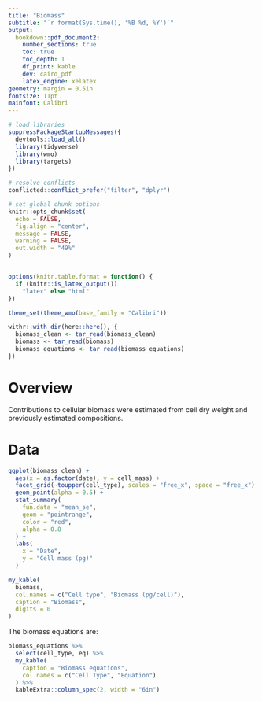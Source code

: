 ```yaml
---
title: "Biomass"
subtitle: "`r format(Sys.time(), '%B %d, %Y')`"
output: 
  bookdown::pdf_document2:
    number_sections: true
    toc: true
    toc_depth: 1
    df_print: kable
    dev: cairo_pdf
    latex_engine: xelatex
geometry: margin = 0.5in
fontsize: 11pt
mainfont: Calibri
---
```


```r
# load libraries
suppressPackageStartupMessages({
  devtools::load_all()
  library(tidyverse)
  library(wmo)
  library(targets)
})

# resolve conflicts
conflicted::conflict_prefer("filter", "dplyr")

# set global chunk options
knitr::opts_chunk$set(
  echo = FALSE,
  fig.align = "center",
  message = FALSE,
  warning = FALSE,
  out.width = "49%"
)


options(knitr.table.format = function() {
  if (knitr::is_latex_output()) 
    "latex" else "html"
})

theme_set(theme_wmo(base_family = "Calibri"))
```

```r
withr::with_dir(here::here(), {
  biomass_clean <- tar_read(biomass_clean)
  biomass <- tar_read(biomass)
  biomass_equations <- tar_read(biomass_equations)
})
```

\newpage

# Overview

Contributions to cellular biomass were estimated from cell dry weight and previously estimated compositions.

# Data

```r
ggplot(biomass_clean) + 
  aes(x = as.factor(date), y = cell_mass) +
  facet_grid(~toupper(cell_type), scales = "free_x", space = "free_x") +
  geom_point(alpha = 0.5) +
  stat_summary(
    fun.data = "mean_se", 
    geom = "pointrange", 
    color = "red", 
    alpha = 0.8
  ) +
  labs(
    x = "Date", 
    y = "Cell mass (pg)"
  )
```

```r
my_kable(
  biomass, 
  col.names = c("Cell type", "Biomass (pg/cell)"), 
  caption = "Biomass", 
  digits = 0
)
```

The biomass equations are:

```r
biomass_equations %>% 
  select(cell_type, eq) %>% 
  my_kable(
    caption = "Biomass equations", 
    col.names = c("Cell Type", "Equation")
  ) %>% 
  kableExtra::column_spec(2, width = "6in")
```

